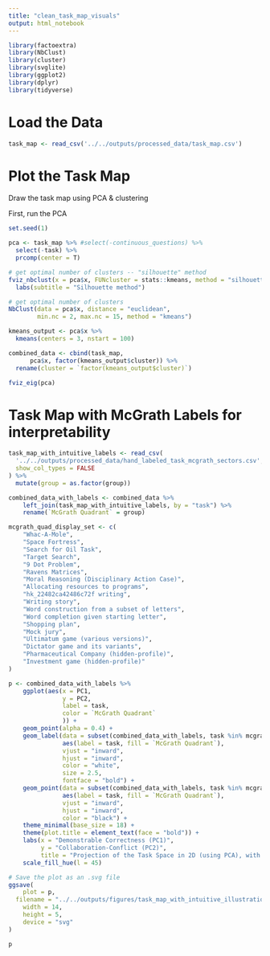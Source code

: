 ```yaml
---
title: "clean_task_map_visuals"
output: html_notebook
---
```


```r
library(factoextra)
library(NbClust)
library(cluster)
library(svglite)
library(ggplot2)
library(dplyr)
library(tidyverse)
```

# Load the Data
```r
task_map <- read_csv('../../outputs/processed_data/task_map.csv')
```

# Plot the Task Map

Draw the task map using PCA & clustering

First, run the PCA
```r
set.seed(1)

pca <- task_map %>% #select(-continuous_questions) %>%
  select(-task) %>%
  prcomp(center = T)

# get optimal number of clusters -- "silhouette" method
fviz_nbclust(x = pca$x, FUNcluster = stats::kmeans, method = "silhouette") +
  labs(subtitle = "Silhouette method")

# get optimal number of clusters
NbClust(data = pca$x, distance = "euclidean",
        min.nc = 2, max.nc = 15, method = "kmeans")

kmeans_output <- pca$x %>% 
  kmeans(centers = 3, nstart = 100)

combined_data <- cbind(task_map,
      pca$x, factor(kmeans_output$cluster)) %>%
  rename(cluster = `factor(kmeans_output$cluster)`)

fviz_eig(pca)
```



# Task Map with McGrath Labels for interpretability
```r
task_map_with_intuitive_labels <- read_csv(
  '../../outputs/processed_data/hand_labeled_task_mcgrath_sectors.csv',
  show_col_types = FALSE
) %>%
  mutate(group = as.factor(group))
```

```r
combined_data_with_labels <- combined_data %>%
    left_join(task_map_with_intuitive_labels, by = "task") %>%
    rename(`McGrath Quadrant` = group)

mcgrath_quad_display_set <- c(
    "Whac-A-Mole",
    "Space Fortress",
    "Search for Oil Task",
    "Target Search",
    "9 Dot Problem",
    "Ravens Matrices",
    "Moral Reasoning (Disciplinary Action Case)",
    "Allocating resources to programs",
    "hk_22482ca42486c72f writing",
    "Writing story",
    "Word construction from a subset of letters",
    "Word completion given starting letter",
    "Shopping plan",
    "Mock jury",
    "Ultimatum game (various versions)",
    "Dictator game and its variants",
    "Pharmaceutical Company (hidden-profile)",
    "Investment game (hidden-profile)"
)

p <- combined_data_with_labels %>%
    ggplot(aes(x = PC1,
               y = PC2,
               label = task,
               color = `McGrath Quadrant`
               )) +
    geom_point(alpha = 0.4) +
    geom_label(data = subset(combined_data_with_labels, task %in% mcgrath_quad_display_set),
               aes(label = task, fill = `McGrath Quadrant`),
               vjust = "inward",
               hjust = "inward",
               color = "white",
               size = 2.5,
               fontface = "bold") +
    geom_point(data = subset(combined_data_with_labels, task %in% mcgrath_quad_display_set),
               aes(label = task, fill = `McGrath Quadrant`),
               vjust = "inward",
               hjust = "inward",
               color = "black") +
    theme_minimal(base_size = 18) +
    theme(plot.title = element_text(face = "bold")) +
    labs(x = "Demonstrable Correctness (PC1)",
         y = "Collaboration-Conflict (PC2)",
         title = "Projection of the Task Space in 2D (using PCA), with Illustrative Tasks") +
    scale_fill_hue(l = 45)

# Save the plot as an .svg file
ggsave(
    plot = p,
  filename = "../../outputs/figures/task_map_with_intuitive_illustrations_raw.svg",
    width = 14,
    height = 5,
    device = "svg"
)

p
```